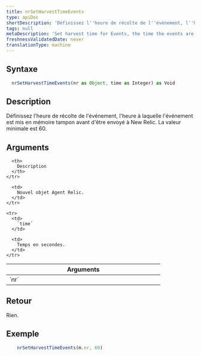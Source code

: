```yaml
---
title: nrSetHarvestTimeEvents
type: apiDoc
shortDescription: 'Définissez l''heure de récolte de l''événement, l''heure à laquelle l''événement est mis en mémoire tampon avant d''être envoyé à New Relic.'
tags: null
metaDescription: 'Set harvest time for Events, the time the events are buffered before being sent to New Relic.'
freshnessValidatedDate: never
translationType: machine
---
```


## Syntaxe

```js
  nrSetHarvestTimeEvents(nr as Object, time as Integer) as Void
```

## Description

Définissez l&apos;heure de récolte de l&apos;événement, l&apos;heure à laquelle l&apos;événement est mis en mémoire tampon avant d&apos;être envoyé à New Relic. La valeur minimale est 60.

## Arguments

<table>
  <thead>
    <tr>
      <th width="25%">
        Arguments
      </th>

      <th>
        Description
      </th>
    </tr>
  </thead>

  <tbody>
    <tr>
      <td>
        `nr`
      </td>

      <td>
        Nouvel objet Agent Relic.
      </td>
    </tr>

    <tr>
      <td>
        `time`
      </td>

      <td>
        Temps en secondes.
      </td>
    </tr>
  </tbody>
</table>

## Retour

Rien.

## Exemple

```js
  	nrSetHarvestTimeEvents(m.nr, 60)
```